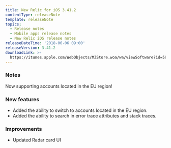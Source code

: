 ```yaml
---
title: New Relic for iOS 3.41.2
contentType: releaseNote
template: releaseNote
topics:
  - Release notes
  - Mobile apps release notes
  - New Relic iOS release notes
releaseDateTime: '2018-06-06 09:00'
releaseVersion: 3.41.2
downloadLink: >-
  https://itunes.apple.com/WebObjects/MZStore.woa/wa/viewSoftware?id=594038638&mt=8
---
```


### Notes

Now supporting accounts located in the EU region!

### New features

* Added the ability to switch to accounts located in the EU region.
* Added the ability to search in error trace attributes and stack traces.

### Improvements

* Updated Radar card UI
